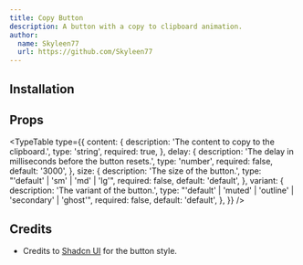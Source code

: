 ```yaml
---
title: Copy Button
description: A button with a copy to clipboard animation.
author:
  name: Skyleen77
  url: https://github.com/Skyleen77
---
```


<ComponentPreview name="copy-button-demo" />

## Installation

<ComponentInstallation name="copy-button" />

## Props

<TypeTable
  type={{
    content: {
      description: 'The content to copy to the clipboard.',
      type: 'string',
      required: true,
    },
    delay: {
      description: 'The delay in milliseconds before the button resets.',
      type: 'number',
      required: false,
      default: '3000',
    },
    size: {
      description: 'The size of the button.',
      type: "'default' | 'sm' | 'md' | 'lg'",
      required: false,
      default: 'default',
    },
    variant: {
      description: 'The variant of the button.',
      type: "'default' | 'muted' | 'outline' | 'secondary' | 'ghost'",
      required: false,
      default: 'default',
    },
  }}
/>

## Credits

- Credits to [Shadcn UI](https://ui.shadcn.com/docs/components/button) for the button style.
